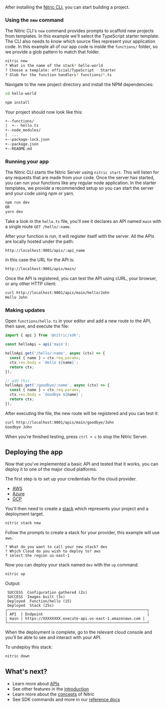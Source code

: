 After installing the [Nitric CLI](/docs/installation), you can start building a project.

### Using the `new` command

The Nitric CLI's `new` command provides prompts to scaffold new projects from templates. In this example we'll select the TypeScript starter template. The CLI also needs to know which source files represent your application code. In this example all of our app code is inside the `functions/` folder, so we provide a glob pattern to match that folder.

```bash
nitric new
? What is the name of the stack? hello-world
? Choose a template: official/TypeScript - Starter
? Glob for the function handlers? functions/*.ts
```

Navigate to the new project directory and install the NPM dependencies:

```bash
cd hello-world

npm install
```

Your project should now look like this:

```txt
+--functions/
|  +-- hello.ts
+--node_modules/
|  ...
+--package-lock.json
+--package.json
+--README.md
```

### Running your app

The Nitric CLI starts the Nitric Server using `nitric start`. This will listen for any requests that are made from your code. Once the server has started, you can run your functions like any regular node application. In the starter templates, we provide a recommended setup so you can start the server and your code using npm or yarn.

```bash
npm run dev
OR
yarn dev
```

Take a look in the `hello.ts` file, you'll see it declares an API named `main` with a single route `GET /hello/:name`.

After your function is run, it will register itself with the server. All the APIs are locally hosted under the path:

```txt
http://localhost:9001/apis/:api_name
```

in this case the URL for the API is:

```txt
http://localhost:9001/apis/main/
```

Once the API is registered, you can test the API using cURL, your browser, or any other HTTP client:

```bash
curl http://localhost:9001/apis/main/hello/John
Hello John
```

### Making updates

Open `functions/hello.ts` in your editor and add a new route to the API, then save, and execute the file:

```typescript
import { api } from '@nitric/sdk';

const helloApi = api('main');

helloApi.get('/hello/:name', async (ctx) => {
  const { name } = ctx.req.params;
  ctx.res.body = `Hello ${name}`;
  return ctx;
});

// add this
helloApi.get('/goodbye/:name', async (ctx) => {
  const { name } = ctx.req.params;
  ctx.res.body = `Goodbye ${name}`;
  return ctx;
});
```

After executing the file, the new route will be registered and you can test it:

```bash
curl http://localhost:9001/apis/main/goodbye/John
Goodbye John
```

When you're finished testing, press `ctrl + c` to stop the Nitric Server.

## Deploying the app

Now that you've implemented a basic API and tested that it works, you can deploy it to one of the major cloud platforms.

The first step is to set up your credentials for the cloud provider.

- [AWS](/docs/reference/aws)
- [Azure](/docs/reference/azure)
- [GCP](/docs/reference/gcp)

You'll then need to create a [stack](/docs/reference/stacks) which represents your project and a deployment target.

```bash
nitric stack new
```

Follow the prompts to create a stack for your provider, this example will use `aws`.

```
? What do you want to call your new stack? dev
? Which Cloud do you wish to deploy to? aws
? select the region us-east-1
```

Now you can deploy your stack named `dev` with the `up` command.

```bash
nitric up
```

Output:

```
 SUCCESS  Configuration gathered (2s)
 SUCCESS  Images built (3s)
 Deployed  Function/hello (15)
 Deployed  Stack (25s)
┌───────────────────────────────────────────────────────────────┐
| API  | Endpoint                                               |
| main | https://XXXXXXXX.execute-api.us-east-1.amazonaws.com |
└───────────────────────────────────────────────────────────────┘
```

When the deployment is complete, go to the relevant cloud console and you'll be able to see and interact with your API.

To undeploy this stack:

```bash
nitric down
```

## What's next?

- Learn more about [APIs](/docs/apis)
- See other features in the [introduction](/docs)
- Learn more about the [concepts](/docs/concepts) of Nitric
- See SDK commands and more in our [reference docs](/docs/reference)
